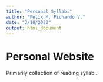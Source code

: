 ```yaml
---
title: "Personal Syllabi"
author: "Felix M. Pichardo V."
date: "3/18/2022"
output: html_document
---
```


# Personal Website

Primarily collection of reading syllabi.